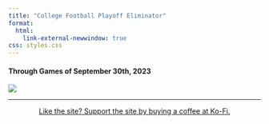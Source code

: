 ```yaml
---
title: "College Football Playoff Eliminator"
format: 
  html:
    link-external-newwindow: true
css: styles.css
---
```


#### Through Games of September 30th, 2023 {.test}

![](wk5.png)

------------------------------------------------------------------------

::: {style="text-align:center"}
<a href="https://ko-fi.com/stephenhill42026">Like the site? Support the site by buying a coffee at Ko-Fi.</a>
:::
